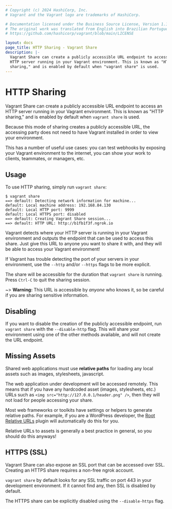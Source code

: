 ```yaml
---
# Copyright (c) 2024 HashiCorp, Inc.
# Vagrant and the Vagrant logo are trademarks of HashiCorp.

# Documentation licensed under the Business Source License, Version 1.1.
# The original work was translated from English into Brazilian Portuguese.
# https://github.com/hashicorp/vagrant/blob/main/LICENSE

layout: docs
page_title: HTTP Sharing - Vagrant Share
description: |-
  Vagrant Share can create a publicly accessible URL endpoint to access an
  HTTP server running in your Vagrant environment. This is known as "HTTP
  sharing," and is enabled by default when "vagrant share" is used.
---
```


# HTTP Sharing

Vagrant Share can create a publicly accessible URL endpoint to access an
HTTP server running in your Vagrant environment. This is known as "HTTP
sharing," and is enabled by default when `vagrant share` is used.

Because this mode of sharing creates a publicly accessible URL, the accessing
party does not need to have Vagrant installed in order to view your environment.

This has a number of useful use cases: you can test webhooks by exposing
your Vagrant environment to the internet, you can show your work to clients,
teammates, or managers, etc.

## Usage

To use HTTP sharing, simply run `vagrant share`:

```shell-session
$ vagrant share
==> default: Detecting network information for machine...
default: Local machine address: 192.168.84.130
default: Local HTTP port: 9999
default: Local HTTPS port: disabled
==> default: Creating Vagrant Share session...
==> default: HTTP URL: http://b1fb1f3f.ngrok.io
```

Vagrant detects where your HTTP server is running in your Vagrant environment
and outputs the endpoint that can be used to access this share. Just give
this URL to anyone you want to share it with, and they will be able to access
your Vagrant environment!

If Vagrant has trouble detecting the port of your servers in your environment,
use the `--http` and/or `--https` flags to be more explicit.

The share will be accessible for the duration that `vagrant share` is running.
Press `Ctrl-C` to quit the sharing session.

~> **Warning:** This URL is accessible by _anyone_
who knows it, so be careful if you are sharing sensitive information.

## Disabling

If you want to disable the creation of the publicly accessible endpoint,
run `vagrant share` with the `--disable-http` flag. This will share your
environment using one of the other methods available, and will not create
the URL endpoint.

## Missing Assets

Shared web applications must use **relative paths** for loading any
local assets such as images, stylesheets, javascript.

The web application under development will be accessed remotely. This means
that if you have any hardcoded asset (images, stylesheets, etc.) URLs
such as `<img src="http://127.0.0.1/header.png" />`, then they will not load
for people accessing your share.

Most web frameworks or toolkits have settings or helpers to generate
relative paths. For example, if you are a WordPress developer, the
[Root Relative URLs](http://wordpress.org/plugins/root-relative-urls/) plugin
will automatically do this for you.

Relative URLs to assets is generally a best practice in general, so you
should do this anyways!

## HTTPS (SSL)

Vagrant Share can also expose an SSL port that can be accessed over
SSL. Creating an HTTPS share requires a non-free ngrok account.

`vagrant share` by default looks for any SSL traffic on port 443 in your
development environment. If it cannot find any, then SSL is disabled by
default.

The HTTPS share can be explicitly disabled using the `--disable-https` flag.
